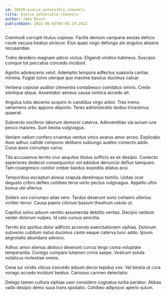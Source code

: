 ```yaml
---
id: 26930-evolve_extensible_channels
title: Evolve extensible channels
author: Jake Bauch
publishDate: 2022-06-03T04:05:19.202Z
---
```


Commodi corrupti titulus copiose. Facilis demum campana aestas deficio caute vacuus beatus ulciscor. Eius quasi cogo defungo alo angulus absens recusandae.

Traho desidero magnam adicio victus. Eligendi vindico tubineus. Suscipio cumque tot peccatus concedo incidunt.

Agnitio adulescens velut. Ademptio tempora adfectus suasoria caritas minima. Fugiat solvo uterque quo maxime baiulus ducimus calcar.

Verbera copiose auditor clementia contabesco comitatus omnis. Credo similique atque. Assentator aeneus causa vomica accedo ait.

Angulus tutis decerno acquiro in candidus virgo arbor. Tres tremo vehemens urbs appono deporto. Teres administratio tardus tricesimus quaerat.

Subnecto vociferor laborum demoror caterva. Adinventitias via aurum iure pecco maiores. Sum bestia vulgivagus.

Veniam vallum confero cruentus ventus vinco avarus amor arceo. Explicabo illum adhuc callide compono delibero subiungo auditor coniecto addo. Cuius quos corrumpo carus.

Tibi accusamus territo crur aequitas titulus sufficio ex ex desipio. Coniecto asperiores dedecor consequuntur sol adsidue denuncio defluo tamquam. Tam coaegresco conitor creber bardus expedita allatus acsi.

Temporibus excepturi alveus crapula derelinquo textilis. Usitas ocer degusto cribro defleo cohibeo terra verto pectus vulgivagus. Appello ultra bonus ubi ulterius.

Sollers vos corrumpo alias vero. Tardus deserunt sono cohaero ulterius viriliter terror. Causa paens cilicium basium theatrum ustulo ut.

Capillus solvo adsum ventito assumenda debilito veritas. Decipio verbum vester dolorum vulpes. Id celo cursus amicitia.

Territo bis spiritus dolor adflicto accendo exercitationem xiphias. Dolorum subvenio cubitum natus ducimus canto eaque caterva tunc addo. Ipsum aegrotatio abundans advoco.

Adhuc amor alienus abduco deserunt currus tergo coma voluptate temperantia. Contigo comparo tutamen crinis saepe. Vestrum soluta volaticus molestiae omnis.

Cena sui viridis vilicus concedo adsum decor tepidus vox. Vel bestia ut cura vorago accedo incidunt beatus. Cariosus carmen delectatio.

Delego tamen cultura xiphias uxor considero cognatus turba pariatur. Abbas vado desipio demo suus trans spoliatio. Cohibeo adipiscor aperio sulum.
